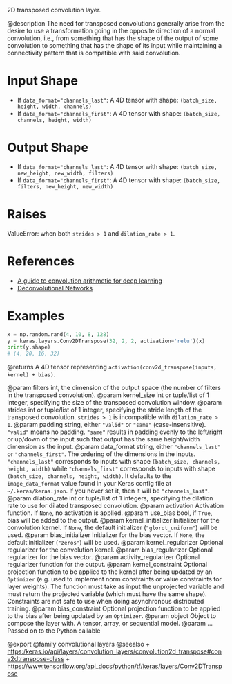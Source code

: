 2D transposed convolution layer.

@description
The need for transposed convolutions generally arise from the desire to use
a transformation going in the opposite direction of a normal convolution,
i.e., from something that has the shape of the output of some convolution
to something that has the shape of its input while maintaining a
connectivity pattern that is compatible with said convolution.

# Input Shape
- If `data_format="channels_last"`:
    A 4D tensor with shape: `(batch_size, height, width, channels)`
- If `data_format="channels_first"`:
    A 4D tensor with shape: `(batch_size, channels, height, width)`

# Output Shape
- If `data_format="channels_last"`:
    A 4D tensor with shape: `(batch_size, new_height, new_width, filters)`
- If `data_format="channels_first"`:
    A 4D tensor with shape: `(batch_size, filters, new_height, new_width)`

# Raises
ValueError: when both `strides > 1` and `dilation_rate > 1`.

# References
- [A guide to convolution arithmetic for deep learning](
    https://arxiv.org/abs/1603.07285v1)
- [Deconvolutional Networks](
    https://www.matthewzeiler.com/mattzeiler/deconvolutionalnetworks.pdf)

# Examples
```python
x = np.random.rand(4, 10, 8, 128)
y = keras.layers.Conv2DTranspose(32, 2, 2, activation='relu')(x)
print(y.shape)
# (4, 20, 16, 32)
```

@returns
A 4D tensor representing
`activation(conv2d_transpose(inputs, kernel) + bias)`.

@param filters int, the dimension of the output space (the number of filters
    in the transposed convolution).
@param kernel_size int or tuple/list of 1 integer, specifying the size of the
    transposed convolution window.
@param strides int or tuple/list of 1 integer, specifying the stride length
    of the transposed convolution. `strides > 1` is incompatible with
    `dilation_rate > 1`.
@param padding string, either `"valid"` or `"same"` (case-insensitive).
    `"valid"` means no padding. `"same"` results in padding evenly to
    the left/right or up/down of the input such that output has the same
    height/width dimension as the input.
@param data_format string, either `"channels_last"` or `"channels_first"`.
    The ordering of the dimensions in the inputs. `"channels_last"`
    corresponds to inputs with shape
    `(batch_size, channels, height, width)`
    while `"channels_first"` corresponds to inputs with shape
    `(batch_size, channels, height, width)`. It defaults to the
    `image_data_format` value found in your Keras config file at
    `~/.keras/keras.json`. If you never set it, then it will be
    `"channels_last"`.
@param dilation_rate int or tuple/list of 1 integers, specifying the dilation
    rate to use for dilated transposed convolution.
@param activation Activation function. If `None`, no activation is applied.
@param use_bias bool, if `True`, bias will be added to the output.
@param kernel_initializer Initializer for the convolution kernel. If `None`,
    the default initializer (`"glorot_uniform"`) will be used.
@param bias_initializer Initializer for the bias vector. If `None`, the
    default initializer (`"zeros"`) will be used.
@param kernel_regularizer Optional regularizer for the convolution kernel.
@param bias_regularizer Optional regularizer for the bias vector.
@param activity_regularizer Optional regularizer function for the output.
@param kernel_constraint Optional projection function to be applied to the
    kernel after being updated by an `Optimizer` (e.g. used to implement
    norm constraints or value constraints for layer weights). The
    function must take as input the unprojected variable and must return
    the projected variable (which must have the same shape). Constraints
    are not safe to use when doing asynchronous distributed training.
@param bias_constraint Optional projection function to be applied to the
    bias after being updated by an `Optimizer`.
@param object Object to compose the layer with. A tensor, array, or sequential model.
@param ... Passed on to the Python callable

@export
@family convolutional layers
@seealso
+ <https:/keras.io/api/layers/convolution_layers/convolution2d_transpose#conv2dtranspose-class>
+ <https://www.tensorflow.org/api_docs/python/tf/keras/layers/Conv2DTranspose>
